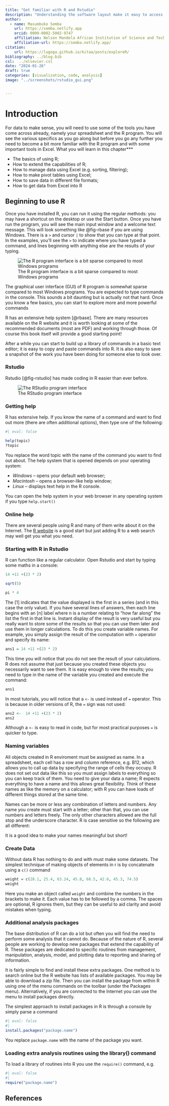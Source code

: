 ```yaml
---
title: "Get familiar with R and Rstudio"
description: "Understanding the software layout make it easy to access the tools while interacting with the data and the working environment"
author: 
  - name: Masumbuko Semba
    url: https://semba.netlify.app
    orcid: 0000-0002-5002-9747
    affiliation: Nelson Mandela African Institution of Science and Technology
    affiliation-url: https://semba.netlify.app/  
citation: 
    url: https://lugoga.github.io/kitaa/posts/exploreR/
bibliography: ../blog.bib
csl:  ../elsevier.csl
date: "2024-01-26"
draft: true
categories: [visualization, code, analysis]
image: "../screenshots/rstudio_gui.png"


---
```



<!-- Google tag (gtag.js) -->
<script async src="https://www.googletagmanager.com/gtag/js?id=G-8KY4TDP558"></script>
<script>
  window.dataLayer = window.dataLayer || [];
  function gtag(){dataLayer.push(arguments);}
  gtag('js', new Date());

  gtag('config', 'G-8KY4TDP558');
</script>



# Introduction

For data to make sense, you will need to use some of the tools you have come across already, namely your spreadsheet and the R program. You will see the various specifics as you go along but before you go any further you need to become a bit more familiar with the R program and with some important tools in Excel. What you will learn in this chapter***

- The basics of using R;
- How to extend the capabilities of R;
- How to manage data using Excel (e.g. sorting, filtering);
- How to make pivot tables using Excel;
- How to save data in different file formats;
- How to get data from Excel into R


## Beginning to use R

Once you have installed R, you can run it using the regular methods: you may have a shortcut on the desktop or use the Start button. Once you have run the program, you will see the main input window and a welcome text message. This will look something like @fig-rbase if you are using Windows. There is a `>` and cursor `|` to show that you can type at that point. In the examples, you’ll see the `>` to indicate where you have typed a command, and lines beginning with anything else are the results of your typing.


![The R program interface is a bit sparse compared to most Windows programs](../screenshots/R-base.png){#fig-rbase}


The graphical user interface (GUI) of R program is somewhat sparse compared to most Windows programs. You are expected to type commands in the console. This sounds a bit daunting but is actually not that hard. Once you know a few basics, you can start to explore more and more powerful commands 

R has an extensive help system [@rbase]. There are many resources available on the R website and it is worth looking at some of the recommended documents (most are PDF) and working through those. Of course this book itself will provide a good starting point!

After a while you can start to build up a library of commands in a basic text editor; it is easy to copy and paste commands into R. It is also easy to save a snapshot of the work you have been doing for someone else to look over.


### Rstudio

Rstudio [@fig-rstudio] has made coding in R easier than ever before.

![The RStudio program interface](../screenshots/rstudio_gui.png){#fig-rstudio}


###  Getting help

R has extensive help. If you know the name of a command and want to find out more (there are often additional options), then type one of the following:

```r
#| eval: false

help(topic)
?topic
```

You replace the word topic with the name of the command you want to find out about. The help system that is opened depends on your operating system:

+ *Windows* -- opens your default web browser;
+ *Macintosh* -- opens a browser-like help window;
+ *Linux* -- displays text help in the R console.

::: callout-note
You can open the help system in your web browser in any operating system if you type
`help.start()`
:::

### Online help

There are several people using R and many of them write about it on the Internet. The [R website](https://www.r-project.org) is a good start but just adding R to a web search may well get you what you need.

### Starting with R in Rstudio

R can function like a regular calculator. Open Rstudio and start by typing some maths in a console:
```r
14 +11 +(23 * 2)
```

```r
sqrt(5)
```

```r
pi * 4
```

The [1] indicates that the value displayed is the first in a series (and in this case the only value). If you have several lines of answers, then each line begins with an [n] label where n is a number relating to “how far along” the list the first in that line is. Instant display of the result is very useful but you really want to store some of the results so that you can use them later and use them in longer calculations. To do this you create variable names. For example, you simply assign the result of the computation with `=` operator and specify its name:

```r
ans1 = 14 +11 +(23 * 2)
```

This time you will notice that you do not see the result of your calculations. R does not assume that just because you created these objects you necessarily want to see them. It is easy enough to view the results; you need to type in the name of the variable you created and execute the command:

```r
ans1
```

In most tutorials, you will notice that a `<-` is used instead of `=` operator. This is because in older versions of R, the `=` sign was not used:
```r
ans2 <-  14 +11 +(23 * 2)
ans2
```

::: callout-important
Although a `<-` is easy to read in code, but for most practical purposes `=` is quicker to type.
:::

### Naming variables
All objects created in R enviroment must be assigned as name. In a spreadsheet, each cell has a row and column reference, e.g. B12, which allows you to call up data by specifying the range of cells they occupy. R does not set out data like this so you must assign labels to everything so you can keep track of them. You need to give your data a name; R expects everything to have a name and this allows great flexibility. Think of these names as like the memory on a calculator; with R you can have loads of different things stored at the same time.

Names can be more or less any combination of letters and numbers. Any name you create must start with a letter; other than that, you can use numbers and letters freely. The only other characters allowed are the full stop and the underscore character. R is case sensitive so the following are all different:

::: callout-important
It is a good idea to make your names meaningful but short!
:::

### Create Data
Without data R has nothing to do and with must make some datasets. The simplest technique of making objects of elements in r is by concatenate using a `c()` command

```r
weight = c(28.1, 25.4, 63.24, 45.8, 68.5, 42.6, 45.3, 74.5)
weight
```

Here you make an object called `weight` and combine the numbers in the brackets to make it. Each value has to be followed by a comma. The spaces are optional, R ignores them, but they can be useful to aid clarity and avoid mistakes when typing.

### Additional analysis packages

The base distribution of R can do a lot but often you will find the need to perform some analysis that it cannot do. Because of the nature of R, several people are working to develop new packages that extend the capability of R. These packages are dedicated to specific routines from management, manipulation, analysis, model, and plotting data to  reporting and sharing of information.

It is fairly simple to find and install these extra packages. One method is to search online but the R website has lists of available packages. You may be able to download a zip file. Then you can install the package from within R using one of the menu commands on the toolbar (under the Packages menu). Alternatively, if you are connected to the Internet you can use the menu to install packages directly.

The simplest approach to install packages in R is through a console by simply parse a command

```r
#| eval: false
#| 
install.packages("package.name")
```

::: callout-important
You replace `package.name` with the name of the package you want.
:::

### Loading extra analysis routines using the library() command

To load a library of routines into R you use the `require()` command, e.g.

```r
#| eval: false
#| 
require("package.name")
```


## References


